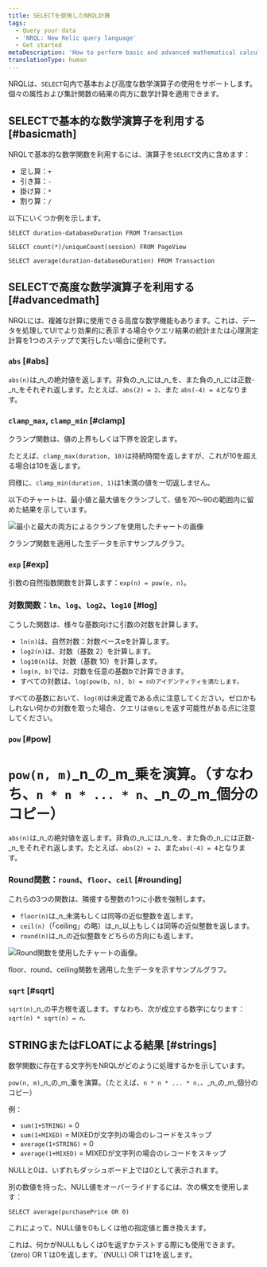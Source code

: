 ```yaml
---
title: SELECTを使用したNRQL計算
tags:
  - Query your data
  - 'NRQL: New Relic query language'
  - Get started
metaDescription: 'How to perform basic and advanced mathematical calculations in NRQL, the New Relic query language'
translationType: human
---
```


NRQLは、`SELECT`句内で基本および高度な数学演算子の使用をサポートします。個々の属性および集計関数の結果の両方に数学計算を適用できます。

## SELECTで基本的な数学演算子を利用する [#basicmath]

NRQLで基本的な数学関数を利用するには、演算子を`SELECT`文内に含めます：

* 足し算：`+`
* 引き算：`-`
* 掛け算：`*`
* 割り算：`/`

以下にいくつか例を示します。

```
SELECT duration-databaseDuration FROM Transaction
```

```
SELECT count(*)/uniqueCount(session) FROM PageView
```

```
SELECT average(duration-databaseDuration) FROM Transaction
```

## SELECTで高度な数学演算子を利用する [#advancedmath]

NRQLには、複雑な計算に使用できる高度な数学機能もあります。これは、データを処理してUIでより効果的に表示する場合やクエリ結果の統計または心理測定計算を1つのステップで実行したい場合に便利です。

### `abs` [#abs]

`abs(n)`は_n_の絶対値を返します。非負の_n_には_n_を、また負の_n_には正数-_n_をそれぞれ返します。たとえば、`abs(2) = 2`、また `abs(-4) = 4`となります。

### `clamp_max`, `clamp_min` [#clamp]

クランプ関数は、値の上界もしくは下界を設定します。

たとえば、`clamp_max(duration, 10)`は持続時間を返しますが、これが10を超える場合は10を返します。

同様に、`clamp_min(duration, 1)`は1未満の値を一切返しません。

以下のチャートは、最小値と最大値をクランプして、値を70～90の範囲内に留めた結果を示しています。

![最小と最大の両方によるクランプを使用したチャートの画像](./images/clamp.png "clamp.png")

<figcaption>
  クランプ関数を適用した生データを示すサンプルグラフ。
</figcaption>

### `exp` [#exp]

引数の自然指数関数を計算します：`exp(n) = pow(e, n)`。

### 対数関数：`ln`、`log`、`log2`、`log10` [#log]

こうした関数は、様々な基数向けに引数の対数を計算します。

* `ln(n)`は、自然対数：対数ベースeを計算します。
* `log2(n)`は、対数（基数 2）を計算します。
* `log10(n)`は、対数（基数 10）を計算します。
* `log(n, b)`では、対数を任意の基数bで計算できます。
* すべての対数は、`log(pow(b, n), b) = nのアイデンティティを満たします。`

すべての基数において、`log(0`)は未定義である点に注意してください。ゼロかもしれない何かの対数を取った場合、クエリは`値なし`を返す可能性がある点に注意してください。

### `pow` [#pow]

# `pow(n, m)`_n_の_m_乗を演算。（すなわち、`n * n * ... * n、`_n_の_m_個分のコピー） ​

`abs(n)`は_n_の絶対値を返します。非負の_n_には_n_を、また負の_n_には正数-_n_をそれぞれ返します。たとえば、`abs(2) = 2`、また`abs(-4) = 4`となります。

### Round関数：`round`、`floor`、`ceil` [#rounding]

これらの3つの関数は、隣接する整数の1つに小数を強制します。

* `floor(n)`は_n_未満もしくは同等の近似整数を返します。
* `ceil(n)`（「ceiling」の略）は_n_以上もしくは同等の近似整数を返します。
* `round(n)`は_n_の近似整数をどちらの方向にも返します。

![Round関数を使用したチャートの画像。](./images/floor-round-ceil.png "floor-round-ceil.png")

<figcaption>
  floor、round、ceiling関数を適用した生データを示すサンプルグラフ。
</figcaption>

### `sqrt` [#sqrt]

`sqrt(n)`_n_の平方根を返します。すなわち、次が成立する数字になります：`sqrt(n) * sqrt(n) = n。`

## STRINGまたはFLOATによる結果 [#strings]

数学関数に存在する文字列をNRQLがどのように処理するかを示しています。

`pow(n, m)`_n_の_m_乗を演算。（たとえば、`n * n * ... * n,`、_n_の_m_個分のコピー）

例：

* `sum(1+STRING)` = 0
* `sum(1+MIXED)` = MIXEDが文字列の場合のレコードをスキップ
* `average(1+STRING)` = 0
* `average(1+MIXED)` = MIXEDが文字列の場合のレコードをスキップ

NULLと0は、いずれもダッシュボード上では0として表示されます。

別の数値を持った、NULL値をオーバーライドするには、次の構文を使用します：

```
SELECT average(purchasePrice OR 0)
```

これによって、NULL値を0もしくは他の指定値と置き換えます。

<Callout variant="tip">
  これは、何かがNULLもしくは0を返すかテストする際にも使用できます。`(zero) OR 1`は0を返します。`(NULL) OR 1`は1を返します。
</Callout>